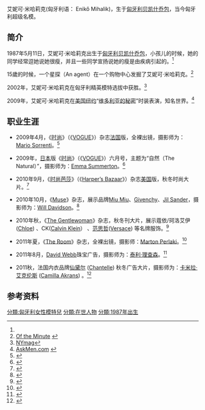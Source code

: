 {{艺人
| name = Enikő Mihalik<br>艾妮可·米哈莉克
| type = 模特儿
| image = Eniko Mihalik in the Essentiel Antwerp FW15 Campaign.jpg
| 国籍 = {{flagicon|Hungary}} [[匈牙利|匈牙利]]
| 出生日期 = {{Birth date and age|1987|05|11}}
| 出生地点 = {{flagicon|Hungary}}[[匈牙利人民共和國|匈牙利人民共和國]][[贝凯什乔包|贝凯什乔包]]
| 代表作 = １.'''GUCCI'''<br>２.MaxMara<br>３.Viktor & Rolf
| 奖项 = 维多利亚的秘密时尚秀<br>（2009、2014）
}}

艾妮可·米哈莉克(匈牙利语： Enikő Mihalik)，生于[[匈牙利|匈牙利]][[贝凯什乔包|贝凯什乔包]]，当今匈牙利超级名模。

== 简介 ==
1987年5月11日，艾妮可·米哈莉克出生于[[匈牙利|匈牙利]][[贝凯什乔包|贝凯什乔包]]，小孩儿的时候，她的同学经常逗她说她很瘦，并且一些同学宣扬说她的瘦是由疾病引起的。<ref name=Askmen/>

15歲的时候，一个星探（An agent）在一个购物中心发掘了艾妮可·米哈莉克。<ref name=Of_the_Minute>[http://models.com/model_culture/model_of_week/eniko/ Of the Minute] {{webarchive|url=https://web.archive.org/web/20090411100430/http://models.com/model_culture/model_of_week/eniko/ |date=2009-04-11 }}</ref> 

2002年，艾妮可·米哈莉克在匈牙利精英模特选拔中获胜。<ref name=NYmag>[http://nymag.com/fashion/models/emihalik/enikomihalik/ NYmag]</ref>

2009年，艾妮可·米哈莉克在[[美国|美国]][[纽约|纽约]]“[[维多利亚的秘密|维多利亚的秘密]]”时装表演，知名世界。<ref name=Askmen>[http://www.askmen.com/celebs/women/model/eniko-mihalik/ AskMen.com] {{webarchive|url=https://web.archive.org/web/20100721030425/http://www.askmen.com/celebs/women/model/eniko-mihalik/ |date=2010-07-21 }}</ref>

== 职业生涯 ==
*2009年4月，《[[时尚|时尚]]》（《[[时尚_(杂志)|VOGUE]]》）杂志[[法国|法国]]版，全裸出镜，摄影师为：[[Mario_Sorrenti|Mario Sorrenti]]。<ref>{{cite web|url=http://www.haibao.cn/article/111336.htm|title=《娇点明星：大摄影师Mario Sorrenti镜头下的性感女神！超模艾妮可·米哈莉克(Eniko Mihalik)全裸登《Vogue》法国版2009》|accessdate=2009年4月1日|work=|publisher=海报网|language=zh-hans|archive-url=https://web.archive.org/web/20090404025931/http://www.haibao.cn/article/111336.htm|archive-date=2009年4月4日|dead-url=yes}}</ref>

*2009年，[[日本|日本]]版《[[时尚|时尚]]》（《[[时尚_(杂志)|VOGUE]]》）六月号，主题为“自然（The Natural）”，摄影师为：[[Emma_Summerton|Emma Summerton]]。<ref>{{cite web |url=http://www.yoka.com/club/one/2009/0511188012.shtml|title=《新宠超模艾妮可·米哈莉克登上日文版《VOGUE》6月号(9)》|accessdate=2009-05-11 |work=|publisher=YOKA时尚网|language= zh-hans}}</ref>

*2010年9月，《[[时尚芭莎|时尚芭莎]]》（《[[Harper’s_Bazaar|Harper’s Bazaar]]》）杂志[[美国|美国]]版，秋冬时尚大片。<ref>{{cite web |url=http://fashion.ifeng.com/trends/photo/detail_2010_08/31/2394882_0.shtml|title=《超模艾妮可·米哈莉克提前感受秋冬皮草新风尚》|accessdate=2010-08-31|work=|publisher=凤凰网|language= zh-hans}}</ref>

*2010年10月，《[[Muse|Muse]]》杂志，展示品牌[[Miu_Miu|Miu Miu]]、[[Givenchy|Givenchy]]、[[Jil_Sander|Jil Sander]]，摄影师为：[[Will_Davidson|Will Davidson]]。<ref>{{cite web|url=http://www.onlylady.com/life/lvyou-tebietuijian-187549.html|title=《艾妮可·米哈莉克《Muse》时尚大片赏》|accessdate=2010-10-14|work=|publisher=OnlyLady|language=zh-hans}}{{Dead link|date=2018年6月 |bot=InternetArchiveBot |fix-attempted=no }}</ref>

*2010年秋，《[[The_Gentlewoman|The Gentlewoman]]》杂志，秋冬刊大片，展示蔻依/珂洛艾伊 ([[Chloe|Chloe]]) 、CK([[Calvin_Klein|Calvin Klein]]） 、[[范思哲|范思哲]]([[Versace|Versace]]) 等名牌服饰。<ref>{{cite web|url=http://www.efu.com.cn/data/2010/2010-10-29/333813.shtml|title=《超模艾妮可·米哈莉克演绎《The Gentlewoman》杂志》|accessdate=2010-10-29|work=|publisher=中国服装网|language=zh-hans|archive-url=https://web.archive.org/web/20101111073111/http://www.efu.com.cn/data/2010/2010-10-29/333813.shtml|archive-date=2010-11-11|dead-url=yes}}</ref>

*2011年夏，《[[The_Room|The Room]]》杂志，全裸出镜，摄影师：[[Marton_Perlaki|Marton Perlaki]]。<ref>{{cite web |url=http://roll.sohu.com/20111018/n322734901.shtml|title=《超模全裸出镜，引爆眼球！艾妮可·米哈莉克 》|accessdate=2011年10月18日|work=|publisher=搜狐网|language= zh-hans}}</ref>

*2011年8月，[[David_Webb|David Webb]]珠宝广告，摄影师为：[[泰利·理查森|泰利·理查森]]。<ref>{{cite web|url=http://fashion.xunlei.com/contents/e7/575367.shtml|title=《艾妮可·米哈莉克演绎David Webb珠宝广告大片》|accessdate=2011-08-08|work=|publisher=迅雷|language=zh-hans|deadurl=yes|archiveurl=https://web.archive.org/web/20110824032115/http://fashion.xunlei.com/contents/e7/575367.shtml|archivedate=2011-08-24}}</ref>

*2011秋，法国内衣品牌[[仙黛尔|仙黛尔]] ([[Chantelle|Chantelle]]) 秋冬广告大片，摄影师为：[[卡米拉·_艾克伦斯|卡米拉· 艾克伦斯]] ([[Camilla_Akrans|Camilla Akrans]]) 。<ref>{{cite web|url=http://fashion.163.com/11/0828/20/7CIP5H06002624H1.html|title=《超模艾妮可·米哈莉克 (Eniko Mihalik) 性感演绎法国内衣品牌仙黛尔 (Chantelle) 2011秋冬广告大片，摄影师卡米拉· 艾克伦斯 (Camilla Akrans) 掌镜！蕾丝极致诱惑你能否抵抗？》|accessdate=2011-08-28|work=|publisher=网易|language=zh-hans|archive-url=https://web.archive.org/web/20160304224325/http://fashion.163.com/11/0828/20/7CIP5H06002624H1.html|archive-date=2016-03-04|dead-url=yes}}</ref>
==参考资料==
{{reflist}}

{{DEFAULTSORT: Mihalik, Eniko}}
[[分類:匈牙利女性模特兒|分類:匈牙利女性模特兒]]
[[分類:在世人物|分類:在世人物]]
[[分類:1987年出生|分類:1987年出生]]